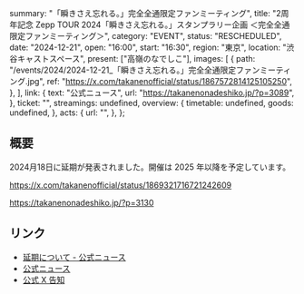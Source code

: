   summary: "「瞬きさえ忘れる。」完全全通限定ファンミーティング",
  title:
    "2周年記念 Zepp TOUR 2024「瞬きさえ忘れる。」スタンプラリー企画 ＜完全全通限定ファンミーティング＞",
  category: "EVENT",
  status: "RESCHEDULED",
  date: "2024-12-21",
  open: "16:00",
  start: "16:30",
  region: "東京",
  location: "渋谷キャストスペース",
  present: ["高嶺のなでしこ"],
  images: [
    {
      path: "/events/2024/2024-12-21_「瞬きさえ忘れる。」完全全通限定ファンミーティング.jpg",
      ref: "https://x.com/takanenofficial/status/1867572814125105250",
    },
  ],
  link: {
    text: "公式ニュース",
    url: "https://takanenonadeshiko.jp/?p=3089",
  },
  ticket: "",
  streamings: undefined,
  overview: {
    timetable: undefined,
    goods: undefined,
  },
  acts: {
    url: "",
  },
};

## 概要

2024月18日に延期が発表されました。開催は 2025 年以降を予定しています。

https://x.com/takanenofficial/status/1869321716721242609

https://takanenonadeshiko.jp/?p=3130

## リンク

- [延期について - 公式ニュース](https://takanenonadeshiko.jp/?p=3130)
- [公式ニュース](https://takanenonadeshiko.jp/?p=3089)
- [公式 X 告知](https://x.com/takanenofficial/status/1867572814125105250)
